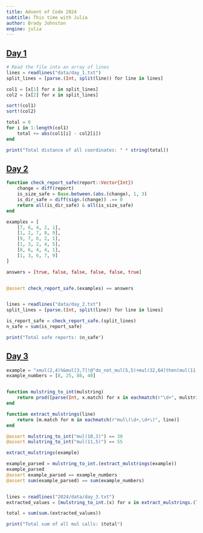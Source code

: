 ```yaml
---
title: Advent of Code 2024
subtitle: This time with Julia
author: Brady Johnston
engine: julia
---
```


## [Day 1](https://adventofcode.com/2024/day/1)
```julia
# Read the file into an array of lines
lines = readlines("data/day_1.txt")
split_lines = [parse.(Int, split(line)) for line in lines]

col1 = [x[1] for x in split_lines]
col2 = [x[2] for x in split_lines]

sort!(col1)
sort!(col2)

total = 0
for i in 1:length(col1)
    total += abs(col1[i] - col2[i])
end

print("Total distance of all coordinates: " * string(total))
```

## [Day 2](https://adventofcode.com/2024/day/2)


```julia

function check_report_safe(report::Vector{Int})
    change = diff(report)
    is_size_safe = Base.between.(abs.(change), 1, 3)
    is_dir_safe = diff(sign.(change)) .== 0
    return all(is_dir_safe) & all(is_size_safe)
end

examples = [
    [7, 6, 4, 2, 1], 
    [1, 2, 7, 8, 9], 
    [9, 7, 6, 2, 1], 
    [1, 3, 2, 4, 5], 
    [8, 6, 4, 4, 1], 
    [1, 3, 6, 7, 9]
]

answers = [true, false, false, false, false, true]


@assert check_report_safe.(examples) == answers


lines = readlines("data/day_2.txt")
split_lines = [parse.(Int, split(line)) for line in lines]

is_report_safe = check_report_safe.(split_lines)
n_safe = sum(is_report_safe)

print("Total safe reports: $n_safe")


```

## [Day 3](https://adventofcode.com/2024/day/3)

```julia

example = "xmul(2,4)%&mul[3,7]!@^do_not_mul(5,5)+mul(32,64]then(mul(11,8)mul(8,5))"
example_numbers = [8, 25, 88, 40]


function mulstring_to_int(mulstring)
    return prod([parse(Int, x.match) for x in eachmatch(r"\d+", mulstring)])
end

function extract_mulstrings(line)
    return [m.match for m in eachmatch(r"mul\(\d+,\d+\)", line)]
end

@assert mulstring_to_int("mul(10,3)") == 30
@assert mulstring_to_int("mul(11,5)") == 55

extract_mulstrings(example)

example_parsed = mulstring_to_int.(extract_mulstrings(example))
example_parsed
@assert example_parsed == example_numbers
@assert sum(example_parsed) == sum(example_numbers)


lines = readlines("2024/data/day_3.txt")
extracted_values = [mulstring_to_int.(x) for x in extract_mulstrings.(lines)]

total = sum(sum.(extracted_values))

print("Total sum of all mul calls: $total")

```
